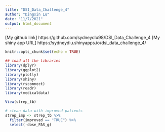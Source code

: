 ```yaml
---
title: "DSI_Data_Challenge_4"
author: "Dingxin Lu"
date: "11/7/2021"
output: html_document
---
```


[My github link] https://github.com/sydneydlu98/DSI_Data_Challenge_4
[My shiny app URL] https://sydneydlu.shinyapps.io/dsi_data_challenge_4/

```r
knitr::opts_chunk$set(echo = TRUE)
```

```r
## load all the libraries
library(dplyr)
library(ggplot2)
library(plotly)
library(shiny)
library(rsconnect)
library(readr)
library(medicaldata)

View(strep_tb)
```

```r
# clean data with improved patients
strep_imp <- strep_tb %>%
  filter(improved == "TRUE") %>%
  select(-dose_PAS_g)


```


